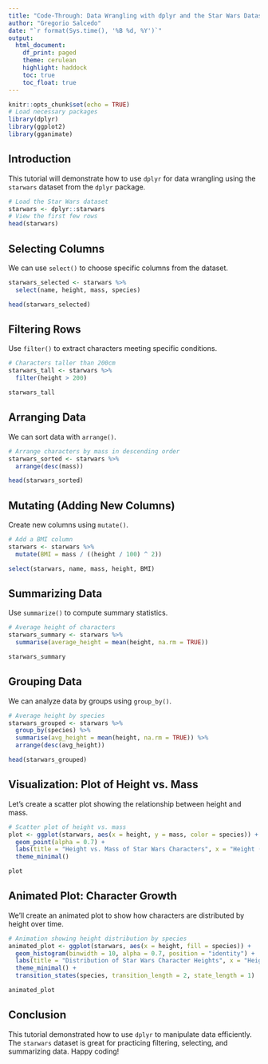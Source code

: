 ```yaml
---
title: "Code-Through: Data Wrangling with dplyr and the Star Wars Dataset"
author: "Gregorio Salcedo"
date: "`r format(Sys.time(), '%B %d, %Y')`"
output:
  html_document:
    df_print: paged
    theme: cerulean
    highlight: haddock
    toc: true
    toc_float: true
---
```

```r
knitr::opts_chunk$set(echo = TRUE)
# Load necessary packages
library(dplyr)
library(ggplot2)
library(gganimate)
```

## Introduction
This tutorial will demonstrate how to use `dplyr` for data wrangling using the `starwars` dataset from the `dplyr` package.

```r
# Load the Star Wars dataset
starwars <- dplyr::starwars
# View the first few rows
head(starwars)
```

## Selecting Columns
We can use `select()` to choose specific columns from the dataset.

```r
starwars_selected <- starwars %>% 
  select(name, height, mass, species)

head(starwars_selected)
```

## Filtering Rows
Use `filter()` to extract characters meeting specific conditions.

```r
# Characters taller than 200cm
starwars_tall <- starwars %>% 
  filter(height > 200)

starwars_tall
```

## Arranging Data
We can sort data with `arrange()`.

```r
# Arrange characters by mass in descending order
starwars_sorted <- starwars %>% 
  arrange(desc(mass))

head(starwars_sorted)
```

## Mutating (Adding New Columns)
Create new columns using `mutate()`.

```r
# Add a BMI column
starwars <- starwars %>% 
  mutate(BMI = mass / ((height / 100) ^ 2))

select(starwars, name, mass, height, BMI)
```

## Summarizing Data
Use `summarize()` to compute summary statistics.

```r
# Average height of characters
starwars_summary <- starwars %>% 
  summarise(average_height = mean(height, na.rm = TRUE))

starwars_summary
```

## Grouping Data
We can analyze data by groups using `group_by()`.

```r
# Average height by species
starwars_grouped <- starwars %>% 
  group_by(species) %>% 
  summarise(avg_height = mean(height, na.rm = TRUE)) %>%
  arrange(desc(avg_height))

head(starwars_grouped)
```

## Visualization: Plot of Height vs. Mass
Let's create a scatter plot showing the relationship between height and mass.

```r
# Scatter plot of height vs. mass
plot <- ggplot(starwars, aes(x = height, y = mass, color = species)) +
  geom_point(alpha = 0.7) +
  labs(title = "Height vs. Mass of Star Wars Characters", x = "Height (cm)", y = "Mass (kg)") +
  theme_minimal()

plot
```

## Animated Plot: Character Growth
We'll create an animated plot to show how characters are distributed by height over time.

```r
# Animation showing height distribution by species
animated_plot <- ggplot(starwars, aes(x = height, fill = species)) +
  geom_histogram(binwidth = 10, alpha = 0.7, position = "identity") +
  labs(title = "Distribution of Star Wars Character Heights", x = "Height (cm)", y = "Count") +
  theme_minimal() +
  transition_states(species, transition_length = 2, state_length = 1)

animated_plot
```


## Conclusion
This tutorial demonstrated how to use `dplyr` to manipulate data efficiently. The `starwars` dataset is great for practicing filtering, selecting, and summarizing data. Happy coding!
